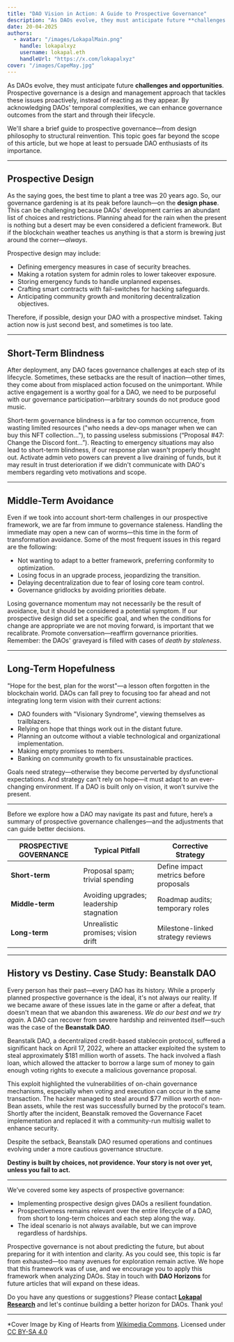 ```yaml
---
title: "DAO Vision in Action: A Guide to Prospective Governance"
description: "As DAOs evolve, they must anticipate future **challenges and opportunities**. Prospective governance is a design and management approach that tackles these issues proactively, instead of reacting as they appear."
date: 20-04-2025
authors:
  - avatar: "/images/LokapalMain.png"
    handle: lokapalxyz
    username: lokapal.eth
    handleUrl: "https://x.com/lokapalxyz"
cover: "/images/CapeMay.jpg"
---
```


As DAOs evolve, they must anticipate future **challenges and opportunities**. Prospective governance is a design and management approach that tackles these issues proactively, instead of reacting as they appear. By acknowledging DAOs' temporal complexities, we can enhance governance outcomes from the start and through their lifecycle.

We'll share a brief guide to prospective governance—from design philosophy to structural reinvention. This topic goes far beyond the scope of this article, but we hope at least to persuade DAO enthusiasts of its importance.

---

## Prospective Design

As the saying goes, the best time to plant a tree was 20 years ago. So, our governance gardening is at its peak before launch—on the **design phase**. This can be challenging because DAOs' development carries an abundant list of choices and restrictions. Planning ahead for the rain when the present is nothing but a desert may be even considered a deficient framework. But if the blockchain weather teaches us anything is that a storm is brewing just around the corner—*always*.

Prospective design may include: 
- Defining emergency measures in case of security breaches.
- Making a rotation system for admin roles to lower takeover exposure.
- Storing emergency funds to handle unplanned expenses.
- Crafting smart contracts with fail-switches for hacking safeguards.
- Anticipating community growth and monitoring decentralization objectives.

Therefore, if possible, design your DAO with a prospective mindset. Taking action now is just second best, and sometimes is too late.

---

## Short-Term Blindness

After deployment, any DAO faces governance challenges at each step of its lifecycle. Sometimes, these setbacks are the result of inaction—other times, they come about from misplaced action focused on the unimportant. While active engagement is a worthy goal for a DAO, we need to be purposeful with our governance participation—arbitrary sounds do not produce good music.

Short-term governance blindness is a far too common occurrence, from wasting limited resources ("who needs a dev-ops manager when we can buy this NFT collection…"), to passing useless submissions (“Proposal #47: Change the Discord font…”). Reacting to emergency situations may also lead to short-term blindness, if our response plan wasn't properly thought out. Activate admin veto powers can prevent a live draining of funds, but it may result in trust deterioration if we didn't communicate with DAO's members regarding veto motivations and scope.

---

## Middle-Term Avoidance

Even if we took into account short-term challenges in our prospective framework, we are far from immune to governance staleness. Handling the immediate may open a new can of worms—this time in the form of transformation avoidance. Some of the most frequent issues in this regard are the following:

- Not wanting to adapt to a better framework, preferring conformity to optimization. 
- Losing focus in an upgrade process, jeopardizing the transition.
- Delaying decentralization due to fear of losing core team control.
- Governance gridlocks by avoiding priorities debate.

Losing governance momentum may not necessarily be the result of avoidance, but it should be considered a potential symptom. If our prospective design did set a specific goal, and when the conditions for change are appropriate we are not moving forward, is important that we recalibrate. Promote conversation—reaffirm governance priorities. Remember: the DAOs' graveyard is filled with cases of *death by staleness*.

---

## Long-Term Hopefulness  

"Hope for the best, plan for the worst"—a lesson often forgotten in the blockchain world. DAOs can fall prey to focusing too far ahead and not integrating long term vision with their current actions:

- DAO founders with "Visionary Syndrome", viewing themselves as trailblazers.
- Relying on hope that things work out in the distant future.
- Planning an outcome without a viable technological and organizational implementation.
- Making empty promises to members.
- Banking on community growth to fix unsustainable practices.

Goals need strategy—otherwise they become perverted by dysfunctional expectations. And strategy can't rely on hope—it must adapt to an ever-changing environment. If a DAO is built only on vision, it won’t survive the present.

---

Before we explore how a DAO may navigate its past and future, here’s a summary of prospective governance challenges—and the adjustments that can guide better decisions.


| **PROSPECTIVE GOVERNANCE** | **Typical Pitfall** | **Corrective Strategy** |
|---|---|---|
| **Short-term** | Proposal spam; trivial spending | Define impact metrics before proposals |
| **Middle-term** | Avoiding upgrades; leadership stagnation | Roadmap audits; temporary roles |
| **Long-term** | Unrealistic promises; vision drift | Milestone-linked strategy reviews |

---

## History vs Destiny. Case Study: Beanstalk DAO

Every person has their past—every DAO has its history. While a properly planned prospective governance is the ideal, it's not always our reality. If we became aware of these issues late in the game or after a defeat, that doesn't mean that we abandon this awareness. *We do our best and we try again*. A DAO can recover from severe hardship and reinvented itself—such was the case of the **Beanstalk DAO**.

Beanstalk DAO, a decentralized credit-based stablecoin protocol, suffered a significant hack on April 17, 2022, where an attacker exploited the system to steal approximately $181 million worth of assets. The hack involved a flash loan, which allowed the attacker to borrow a large sum of money to gain enough voting rights to execute a malicious governance proposal.

This exploit highlighted the vulnerabilities of on-chain governance mechanisms, especially when voting and execution can occur in the same transaction. The hacker managed to steal around $77 million worth of non-Bean assets, while the rest was successfully burned by the protocol's team. Shortly after the incident, Beanstalk removed the Governance Facet implementation and replaced it with a community-run multisig wallet to enhance security.

Despite the setback, Beanstalk DAO resumed operations and continues evolving under a more cautious governance structure.

**Destiny is built by choices, not providence. Your story is not over yet, unless you fail to act.**

---

We’ve covered some key aspects of prospective governance: 
- Implementing prospective design gives DAOs a resilient foundation.
- Prospectiveness remains relevant over the entire lifecycle of a DAO, from short to long-term choices and each step along the way.
- The ideal scenario is not always available, but we can improve regardless of hardships.

Prospective governance is not about predicting the future, but about preparing for it with intention and clarity. As you could see, this topic is far from exhausted—too many avenues for exploration remain active. We hope that this framework was of use, and we encourage you to apply this framework when analyzing DAOs. Stay in touch with **DAO Horizons** for future articles that will expand on these ideas.

Do you have any questions or suggestions? Please contact [**Lokapal Research**](/en/about/) and let's continue building a better horizon for DAOs. Thank you!

---

*Cover Image by King of Hearts from [Wikimedia Commons](https://commons.wikimedia.org/wiki/File:Cape_May_Lighthouse_September_2020_002.jpg). Licensed under [CC BY-SA 4.0](https://creativecommons.org/licenses/by-sa/4.0/)